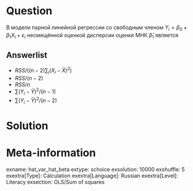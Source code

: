 Question
========
В модели парной линейной регрессии со свободным членом
$Y_i = \beta_0 + \beta_1 X_i + \varepsilon_i$
несмещённой оценкой дисперсии оценки МНК $\hat\beta_1$ является

Answerlist
----------
* $RSS/((n-2)\sum_i (X_i - \bar X)^2)$
* $RSS/(n-2)$
* $RSS/n$
* $\sum (Y_i - \bar Y)^2 / (n-1)$
* $\sum (Y_i - \bar Y)^2 / (n-2)$


Solution
========


Meta-information
================
exname: hat_var_hat_beta
extype: schoice
exsolution: 10000
exshuffle: 5
exextra[Type]: Calculation
exextra[Language]: Russian
exextra[Level]: Literacy
exsection: OLS/Sum of squares
